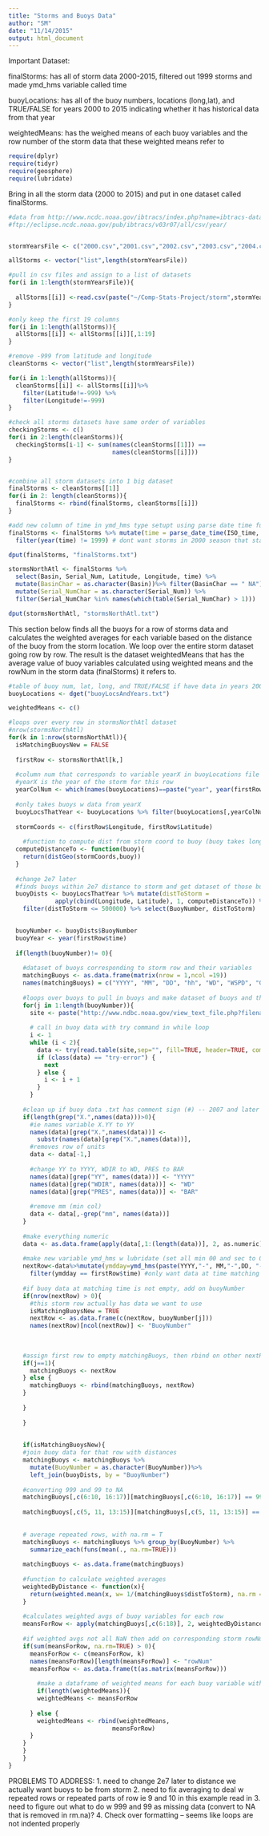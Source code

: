 ```yaml
---
title: "Storms and Buoys Data"
author: "SM"
date: "11/14/2015"
output: html_document
---
```


Important Dataset:

finalStorms: has all of storm data 2000-2015, filtered out 1999 storms and made ymd_hms variable called time

buoyLocations: has all of the buoy numbers, locations (long,lat), and TRUE/FALSE for years 2000 to 2015 indicating whether it has historical data from that year

weightedMeans: has the weighed means of each buoy variables and the row number of the storm data that these weighted means refer to



```r

require(dplyr)
require(tidyr)
require(geosphere)
require(lubridate)

```


Bring in all the storm data (2000 to 2015) and put in one dataset called finalStorms.
```r
#data from http://www.ncdc.noaa.gov/ibtracs/index.php?name=ibtracs-data
#ftp://eclipse.ncdc.noaa.gov/pub/ibtracs/v03r07/all/csv/year/


stormYearsFile <- c("2000.csv","2001.csv","2002.csv","2003.csv","2004.csv","2005.csv","2006.csv","2007.csv","2008.csv","2009.csv","2010.csv","2011.csv","2012.csv","2013.csv","2014.csv", "2015.csv")

allStorms <- vector("list",length(stormYearsFile)) 

#pull in csv files and assign to a list of datasets
for(i in 1:length(stormYearsFile)){
  
  allStorms[[i]] <-read.csv(paste("~/Comp-Stats-Project/storm",stormYearsFile[i], sep=""))
}

#only keep the first 19 columns
for(i in 1:length(allStorms)){
  allStorms[[i]] <- allStorms[[i]][,1:19]
}

#remove -999 from latitude and longitude
cleanStorms <- vector("list",length(stormYearsFile))

for(i in 1:length(allStorms)){
  cleanStorms[[i]] <- allStorms[[i]]%>% 
    filter(Latitude!=-999) %>% 
    filter(Longitude!=-999)
}

#check all storms datasets have same order of variables
checkingStorms <- c()
for(i in 2:length(cleanStorms)){
  checkingStorms[i-1] <- sum(names(cleanStorms[[1]]) == 
                             names(cleanStorms[[i]]))
}


#combine all storm datasets into 1 big dataset
finalStorms <- cleanStorms[[1]]
for(i in 2: length(cleanStorms)){
  finalStorms <- rbind(finalStorms, cleanStorms[[i]])
}

#add new column of time in ymd_hms type setupt using parse date time fuction
finalStorms <- finalStorms %>% mutate(time = parse_date_time(ISO_time, "%m%d%Y %H%M")) %>%
  filter(year(time) != 1999) # dont want storms in 2000 season that start in 1999

dput(finalStorms, "finalStorms.txt")

stormsNorthAtl <- finalStorms %>% 
  select(Basin, Serial_Num, Latitude, Longitude, time) %>%
  mutate(BasinChar = as.character(Basin))%>% filter(BasinChar == " NA") %>%
  mutate(Serial_NumChar = as.character(Serial_Num)) %>% 
  filter(Serial_NumChar %in% names(which(table(Serial_NumChar) > 1)))

dput(stormsNorthAtl, "stormsNorthAtl.txt")

```


This section below finds all the buoys for a row of storms data and calculates the weighted averages for each variable based on the distance of the buoy from the storm location.  We loop over the entire storm dataset going row by row.  The result is the dataset weightedMeans that has the average value of buoy variables calculated using weighted means and the rowNum in the storm data (finalStorms) it refers to.

```r

#table of buoy num, lat, long, and TRUE/FALSE if have data in years 2000 to 2015
buoyLocations <- dget("buoyLocsAndYears.txt") 

weightedMeans <- c()

#loops over every row in stormsNorthAtl dataset
#nrow(stormsNorthAtl)
for(k in 1:nrow(stormsNorthAtl)){
  isMatchingBuoysNew = FALSE
  
  firstRow <- stormsNorthAtl[k,]
  
  #column num that corresponds to variable yearX in buoyLocations file
  #yearX is the year of the storm for this row
  yearColNum <- which(names(buoyLocations)==paste("year", year(firstRow$time), sep=""))
  
  #only takes buoys w data from yearX
  buoyLocsThatYear <- buoyLocations %>% filter(buoyLocations[,yearColNum] == TRUE)
  
  stormCoords <- c(firstRow$Longitude, firstRow$Latitude)
  
    #function to compute dist from storm coord to buoy (buoy takes long/lat of buoy)
  computeDistanceTo <- function(buoy){
    return(distGeo(stormCoords,buoy))
  }
  
  #change 2e7 later
  #finds buoys within 2e7 distance to storm and get dataset of those buoys and their dists
  buoyDists <- buoyLocsThatYear %>% mutate(distToStorm = 
             apply(cbind(Longitude, Latitude), 1, computeDistanceTo)) %>%
    filter(distToStorm <= 500000) %>% select(BuoyNumber, distToStorm)
  

  buoyNumber <- buoyDists$BuoyNumber
  buoyYear <- year(firstRow$time)
  
  if(length(buoyNumber)!= 0){
    
    #dataset of buoys corresponding to storm row and their variables
    matchingBuoys <- as.data.frame(matrix(nrow = 1,ncol =19))
    names(matchingBuoys) = c("YYYY", "MM", "DD", "hh", "WD", "WSPD", "GST", "WVHT", "DPD", "APD", "MWD", "BAR", "ATMP" ,"WTMP","DEWP" ,"VIS", "TIDE", "ymdday", "BuoyNumber")
    
    #loops over buoys to pull in buoys and make dataset of buoys and their variables
    for(j in 1:length(buoyNumber)){
      site <- paste("http://www.ndbc.noaa.gov/view_text_file.php?filename=", buoyNumber[j], "h", buoyYear, ".txt.gz&dir=data/historical/stdmet/", sep ="")
    
      # call in buoy data with try command in while loop
      i <- 1
      while (i < 2){
        data <- try(read.table(site,sep="", fill=TRUE, header=TRUE, comment.char=""))
        if (class(data) == "try-error") {
          next
        } else {
          i <- i + 1
        }
      }
    
    #clean up if buoy data .txt has comment sign (#) -- 2007 and later
    if(length(grep("X.",names(data)))>0){
      #ie names variable X.YY to YY
      names(data)[grep("X.",names(data))] <-
        substr(names(data)[grep("X.",names(data))],                                                start=3,nchar(names(data)[grep("X.",names(data))]))
      #removes row of units
      data <- data[-1,]
      
      #change YY to YYYY, WDIR to WD, PRES to BAR
      names(data)[grep("YY", names(data))] <- "YYYY"
      names(data)[grep("WDIR", names(data))] <- "WD"
      names(data)[grep("PRES", names(data))] <- "BAR"
      
      #remove mm (min col)
      data <- data[,-grep("mm", names(data))]
    }
      
    #make everything numeric
    data <- as.data.frame(apply(data[,1:(length(data))], 2, as.numeric))
      
    #make new variable ymd_hms w lubridate (set all min 00 and sec to 00)
    nextRow<-data%>%mutate(ymdday=ymd_hms(paste(YYYY,"-", MM,"-",DD, "-", hh, "-", 00, "-", 00)))%>%
      filter(ymdday == firstRow$time) #only want data at time matching storm
    
    #if buoy data at matching time is not empty, add on buoyNumber 
    if(nrow(nextRow) > 0){
      #this storm row actually has data we want to use
      isMatchingBuoysNew = TRUE
      nextRow <- as.data.frame(c(nextRow, buoyNumber[j]))
      names(nextRow)[ncol(nextRow)] <- "BuoyNumber"
    
    
    
    #assign first row to empty matchingBuoys, then rbind on other nextRows sequentially
    if(j==1){
      matchingBuoys <- nextRow
    } else {
      matchingBuoys <- rbind(matchingBuoys, nextRow)
    }
      
    }
   
    }
    
    
    if(isMatchingBuoysNew){
    #join buoy data for that row with distances
    matchingBuoys <- matchingBuoys %>% 
      mutate(BuoyNumber = as.character(BuoyNumber))%>%
      left_join(buoyDists, by = "BuoyNumber")
    
    #converting 999 and 99 to NA
    matchingBuoys[,c(6:10, 16:17)][matchingBuoys[,c(6:10, 16:17)] == 99] <- NA
    
    matchingBuoys[,c(5, 11, 13:15)][matchingBuoys[,c(5, 11, 13:15)] == 999] <- NA
    
    
    # average repeated rows, with na.rm = T
    matchingBuoys <- matchingBuoys %>% group_by(BuoyNumber) %>%
      summarize_each(funs(mean(., na.rm=TRUE)))
    
    matchingBuoys <- as.data.frame(matchingBuoys)
    
    #function to calculate weighted averages
    weightedByDistance <- function(x){
      return(weighted.mean(x, w= 1/(matchingBuoys$distToStorm), na.rm = TRUE))
    }
    
    #calculates weighted avgs of buoy variables for each row
    meansForRow <- apply(matchingBuoys[,c(6:18)], 2, weightedByDistance)
    
    #if weighted avgs not all NaN then add on corresponding storm rowNum
    if(sum(meansForRow, na.rm=TRUE) > 0){
      meansForRow <- c(meansForRow, k)
      names(meansForRow)[length(meansForRow)] <- "rowNum"
      meansForRow <- as.data.frame(t(as.matrix(meansForRow)))
      
        #make a dataframe of weighted means for each buoy variable with correspond storm rowNum
        if(length(weightedMeans)){
        weightedMeans <- meansForRow
        
      } else {
        weightedMeans <- rbind(weightedMeans, 
                             meansForRow)
      }
    }
    }
    }
}

```


PROBLEMS TO ADDRESS:
1. need to change 2e7 later to distance we actually want buoys to be from storm
2.  need to fix averaging to deal w repeated rows or repeated parts of row ie 9 and 10 in this example read in 
3. need to figure out what to do w 999 and 99 as missing data (convert to NA that is removed in rm.na)?
4. Check over formatting -- seems like loops are not indented properly 

